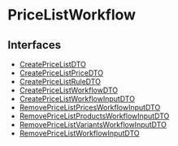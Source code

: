 
# PriceListWorkflow

## Interfaces

- [CreatePriceListDTO](../PriceListWorkflow/interfaces/types.WorkflowTypes.PriceListWorkflow.CreatePriceListDTO/page.mdx)
- [CreatePriceListPriceDTO](../PriceListWorkflow/interfaces/types.WorkflowTypes.PriceListWorkflow.CreatePriceListPriceDTO/page.mdx)
- [CreatePriceListRuleDTO](../PriceListWorkflow/interfaces/types.WorkflowTypes.PriceListWorkflow.CreatePriceListRuleDTO/page.mdx)
- [CreatePriceListWorkflowDTO](../PriceListWorkflow/interfaces/types.WorkflowTypes.PriceListWorkflow.CreatePriceListWorkflowDTO/page.mdx)
- [CreatePriceListWorkflowInputDTO](../PriceListWorkflow/interfaces/types.WorkflowTypes.PriceListWorkflow.CreatePriceListWorkflowInputDTO/page.mdx)
- [RemovePriceListPricesWorkflowInputDTO](../PriceListWorkflow/interfaces/types.WorkflowTypes.PriceListWorkflow.RemovePriceListPricesWorkflowInputDTO/page.mdx)
- [RemovePriceListProductsWorkflowInputDTO](../PriceListWorkflow/interfaces/types.WorkflowTypes.PriceListWorkflow.RemovePriceListProductsWorkflowInputDTO/page.mdx)
- [RemovePriceListVariantsWorkflowInputDTO](../PriceListWorkflow/interfaces/types.WorkflowTypes.PriceListWorkflow.RemovePriceListVariantsWorkflowInputDTO/page.mdx)
- [RemovePriceListWorkflowInputDTO](../PriceListWorkflow/interfaces/types.WorkflowTypes.PriceListWorkflow.RemovePriceListWorkflowInputDTO/page.mdx)
